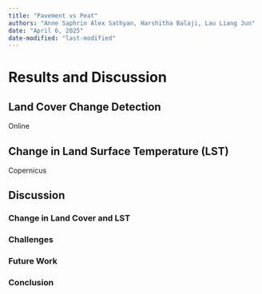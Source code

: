 ```yaml
---
title: "Pavement vs Peat"
authors: "Anne Saphrin Alex Sathyan, Harshitha Balaji, Lau Liang Jun"
date: "April 6, 2025"
date-modified: "last-modified"
---
```


# Results and Discussion

## Land Cover Change Detection

Online

## Change in Land Surface Temperature (LST)

Copernicus

## Discussion

### Change in Land Cover and LST

### Challenges

### Future Work

### Conclusion

